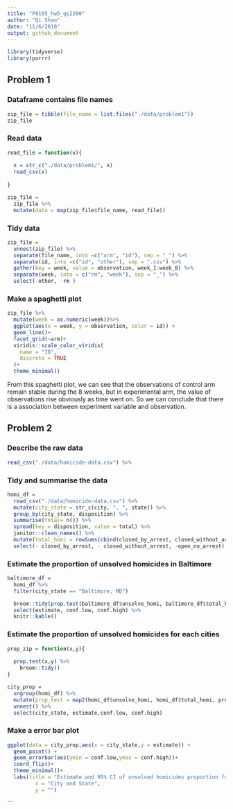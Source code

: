 ```yaml
---
title: "P8105_hw5_qs2200"
author: "Qi Shao"
date: "11/6/2018"
output: github_document
---
```


```r
library(tidyverse)
library(purrr)
```

## Problem 1

### Dataframe contains file names
```r
zip_file = tibble(file_name = list.files("./data/problem1"))
zip_file
```

### Read data
```r
read_file = function(x){
  
  x = str_c("./data/problem1/", x)
  read_csv(x)
  
}

zip_file = 
  zip_file %>%
  mutate(data = map(zip_file$file_name, read_file))
```

### Tidy data
```r
zip_file = 
  unnest(zip_file) %>%
  separate(file_name, into =c("arm", "id"), sep = "_") %>%
  separate(id, into =c("id", "other"), sep = ".csv") %>%
  gather(key = week, value = observation, week_1:week_8) %>%
  separate(week, into = c("rm", "week"), sep = "_") %>%
  select(-other, -rm )
```

### Make a spaghetti plot
```r
zip_file %>%
  mutate(week = as.numeric(week))%>%
  ggplot(aes(x = week, y = observation, color = id)) +
  geom_line()+
  facet_grid(~arm)+
  viridis::scale_color_viridis(
    name = "ID", 
    discrete = TRUE
  )+
  theme_minimal() 
```

From this spaghetti plot, we can see that the observations of control arm remain stable during the 8 weeks, but in experimental arm, the value of observations rise obviously as time went on. So we can conclude that there is a association between experiment variable and observation.

## Problem 2

### Describe the raw data
```r
read_csv("./data/homicide-data.csv") %>%
```


### Tidy and summarise the data
```r
homi_df = 
  read_csv("./data/homicide-data.csv") %>%
  mutate(city_state = str_c(city, ", ", state)) %>%
  group_by(city_state, disposition) %>%
  summarise(total= n()) %>%
  spread(key = disposition, value = total) %>%
  janitor::clean_names() %>%
  mutate(total_homi = rowSums(cbind(closed_by_arrest, closed_without_arrest, open_no_arrest), na.rm = T), unsolve_homi = rowSums(cbind(closed_without_arrest, open_no_arrest), na.rm = T)) %>%
  select(- closed_by_arrest, - closed_without_arrest, -open_no_arrest)
```

### Estimate the proportion of unsolved homicides in Baltimore
```r
baltimore_df = 
  homi_df %>%
  filter(city_state == "Baltimore, MD")

  broom::tidy(prop.test(baltimore_df$unsolve_homi, baltimore_df$total_homi)) %>%
  select(estimate, conf.low, conf.high) %>%
  knitr::kable()
```

### Estimate the proportion of unsolved homicides for each cities
```r
prop_zip = function(x,y){
  
  prop.test(x,y) %>%
    broom::tidy()
}

city_prop =
  ungroup(homi_df) %>%
  mutate(prop_test = map2(homi_df$unsolve_homi, homi_df$total_homi, prop_zip))%>%
  unnest() %>%
  select(city_state, estimate,conf.low, conf.high)
```

### Make a error bar plot
```r
ggplot(data = city_prop,aes(x = city_state,y = estimate)) + 
  geom_point() +
  geom_errorbar(aes(ymin = conf.low,ymax = conf.high))+
  coord_flip()+
  theme_minimal()+
  labs(title = "Estimate and 95% CI of unsolved homicides proportion for each city", 
         x = "City and State", 
         y = "") 
```

```